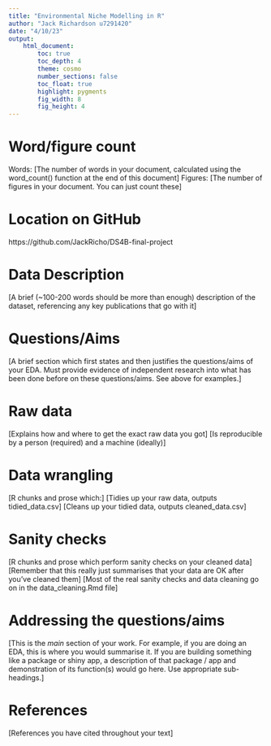 ```yaml
---
title: "Environmental Niche Modelling in R"
author: "Jack Richardson u7291420"
date: "4/10/23"
output:  
    html_document:
        toc: true
        toc_depth: 4
        theme: cosmo
        number_sections: false
        toc_float: true
        highlight: pygments
        fig_width: 8
        fig_height: 4
---
```


# Word/figure count

Words: [The number of words in your document, calculated using the word_count() function at the end of this document]
Figures: [The number of figures in your document. You can just count these]

# Location on GitHub

https://github.com/JackRicho/DS4B-final-project

# Data Description

[A brief (~100-200 words should be more than enough) description of the dataset, referencing any key publications that go with it]

# Questions/Aims

[A brief section which first states and then justifies the questions/aims of your EDA. Must provide evidence of independent research into what has been done before on these questions/aims. See above for examples.]

# Raw data

[Explains how and where to get the exact raw data you got]
[Is reproducible by a person (required) and a machine (ideally)]

# Data wrangling

[R chunks and prose which:]
[Tidies up your raw data, outputs tidied_data.csv]
[Cleans up your tidied data, outputs cleaned_data.csv]

# Sanity checks

[R chunks and prose which perform sanity checks on your cleaned data]
[Remember that this really just summarises that your data are OK after you've cleaned them]
[Most of the real sanity checks and data cleaning go on in the data_cleaning.Rmd file]

# Addressing the questions/aims

[This is the *main* section of your work. For example, if you are doing an EDA, this is where you would summarise it. If you are building something like a package or shiny app, a description of that package / app and demonstration of its function(s) would go here. Use appropriate sub-headings.]

# References

[References you have cited throughout your text]